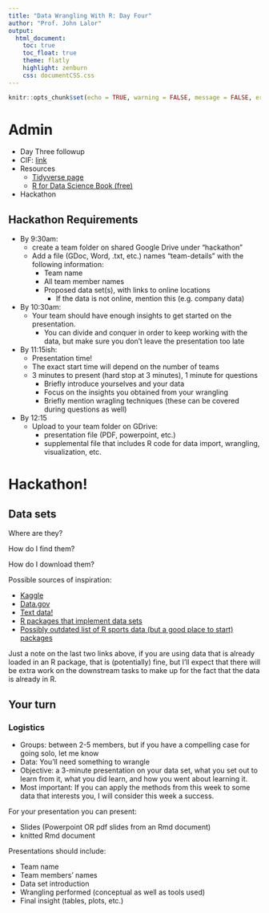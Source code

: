 ---
title: "Data Wrangling With R: Day Four"
author: "Prof. John Lalor"
output:
  html_document:
    toc: true
    toc_float: true
    theme: flatly
    highlight: zenburn
    css: documentCSS.css
---


```{r, include=FALSE}
knitr::opts_chunk$set(echo = TRUE, warning = FALSE, message = FALSE, error = FALSE, comment = "")
```

# Admin

- Day Three followup
- CIF: [link](https://cif.nd.edu/)
- Resources
  - [Tidyverse page](https://www.tidyverse.org/)
  - [R for Data Science Book (free)](https://r4ds.had.co.nz/)
  
- Hackathon 

## Hackathon Requirements

- By 9:30am:
  - create a team folder on shared Google Drive under "hackathon"
  - Add a file (GDoc, Word, .txt, etc.) names "team-details" with the following information:
    - Team name
    - All team member names
    - Proposed data set(s), with links to online locations
      - If the data is not online, mention this (e.g. company data)
- By 10:30am:
  - Your team should have enough insights to get started on the presentation. 
    - You can divide and conquer in order to keep working with the data, but make sure you don't leave the presentation too late
- By 11:15ish:
  - Presentation time!
  - The exact start time will depend on the number of teams
  - 3 minutes to present (hard stop at 3 minutes), 1 minute for questions
    - Briefly introduce yourselves and your data
    - Focus on the insights you obtained from your wrangling
    - Briefly mention wragling techniques (these can be covered during questions as well)
- By 12:15
  - Upload to your team folder on GDrive:
    - presentation file (PDF, powerpoint, etc.)
    - supplemental file that includes R code for data import, wrangling, visualization, etc. 

# Hackathon!

## Data sets

Where are they?

How do I find them? 

How do I download them? 

Possible sources of inspiration:

- [Kaggle](https://www.kaggle.com/datasets)
- [Data.gov](https://www.data.gov/open-gov/) 
- [Text data!](https://github.com/niderhoff/nlp-datasets) 
- [R packages that implement data sets](https://www.computerworld.com/article/3109890/these-r-packages-import-sports-weather-stock-data-and-more.html)
- [Possibly outdated list of R sports data (but a good place to start) packages](https://www.r-bloggers.com/sports-data-and-r-scope-for-a-thematic-rather-than-task-view-living-post/)


Just a note on the last two links above, if you are using data that is already loaded in an R package, that is (potentially) fine, but I'll expect that there will be extra work on the downstream tasks to make up for the fact that the data is already in R. 

## Your turn

### Logistics

- Groups: between 2-5 members, but if you have a compelling case for going solo, let me know
- Data: You'll need something to wrangle
- Objective: a 3-minute presentation on your data set, what you set out to learn from it, what you did learn, and how you went about learning it.
- Most important: If you can apply the methods from this week to some data that interests you, I will consider this week a success.

For your presentation you can present:

- Slides (Powerpoint OR pdf slides from an Rmd document)
- knitted Rmd document

Presentations should include:

- Team name
- Team members' names
- Data set introduction
- Wrangling performed (conceptual as well as tools used)
- Final insight (tables, plots, etc.) 




